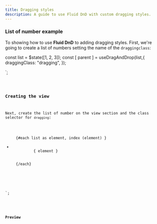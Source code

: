 ```yaml
---
title: Dragging styles
description: A guide to use Fluid DnD with custom dragging styles.
---
```



### List of number example

To showing how to use **Fluid DnD** to adding dragging styles.
First, we're going to create a list of numbers setting the name of the `draggingclass`:



const list = $state([1, 2, 3]);
const [ parent ] = useDragAndDrop(list,{
  draggingClass: "dragging",
});

</script>`;

<Code code={listOfNumbers} lang="svelte" mark={highlightsListOfNumbers} />

### Creating the view

Next, create the list of number on the view section and the class selector for `dragging`:


<ul use:parent class="number-list">   
  {#each list as element, index (element) }
      <li class="number" data-index = {index}>
          { element }
      </li>
  {/each}
</ul>

<style>
/*....*/
.dragging {
  transition: background-color color 150ms ease-in, color 150ms ease-in;
  background-color: var(--sl-color-gray-1);
  color: black;
}
</style>

`;

<Code code={listOfNumbersHTML} mark={highlights} lang="svelte" />

### Preview

<div class="pl-8">
  <ListWithDraggingStyles client:load />
</div>
